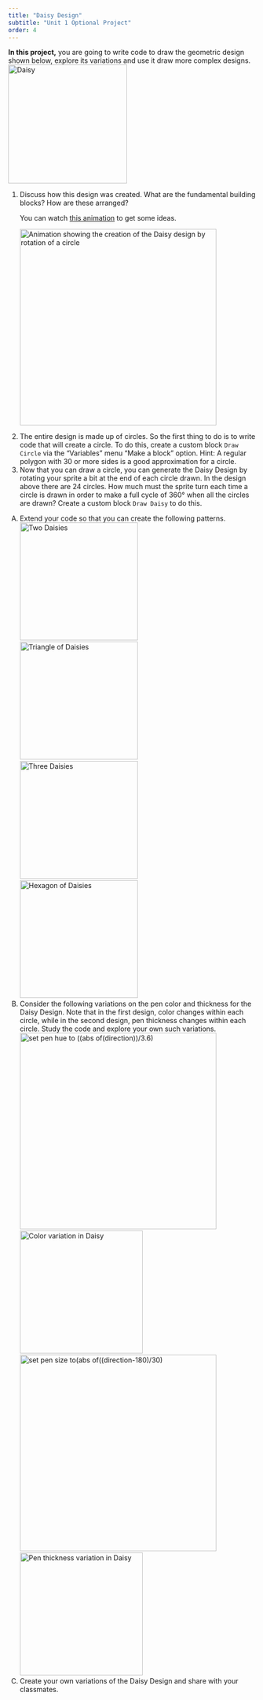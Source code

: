 ```yaml
---
title: "Daisy Design"
subtitle: "Unit 1 Optional Project"
order: 4
---
```


::: learn
<strong>In this project,</strong> you are going to write code to draw the geometric design shown below, explore its variations and use it draw more complex designs.<br /> <img src="/img/1-introduction/Daisy_img/Daisy.png" title="Daisy" alt="Daisy" class="indent noshadow" width="242"/>
:::

::: {#first .forYouToDo}
<ol>

<li>Discuss how this design was created. What are the fundamental building blocks? How are these arranged?</li>

::: endnote
<p>You can watch <a href="#hint-animation" data-bs-toggle="collapse" title="You can watch this animation to get some ideas.">this animation</a> to get some ideas.</p>

::: {#hint-animation .collapse}
<img src="/img/1-introduction/Daisy_img/DaisyAnimation.gif" title="Animation showing the creation of the Daisy design by rotation of a circle" alt="Animation showing the creation of the Daisy design by rotation of a circle" class="center indent" height="400"/>
:::
:::

<li>The entire design is made up of circles. So the first thing to do is to write code that will create a circle. To do this, create a custom block <code>Draw Circle</code> via the "Variables" menu "Make a block" option. Hint: A regular polygon with 30 or more sides is a good approximation for a circle.</li>

<li>Now that you can draw a circle, you can generate the Daisy Design by rotating your sprite a bit at the end of each circle drawn. In the design above there are 24 circles. How much must the sprite turn each time a circle is drawn in order to make a full cycle of 360° when all the circles are drawn? Create a custom block <code>Draw Daisy</code> to do this.</li>

<!-- <div class="endnote">If you get stuck in any of the previous steps, you can look at <a href="/unit-1/lab-5/3b-daisy-hints.html" target="_blank">this page </a>for hints.</div>-->

</ol>
:::

::: takeItFurther
<ol type="A">

<li>Extend your code so that you can create the following patterns.<br/> <img src="/img/1-introduction/Daisy_img/DoubleDaisy.png" title="Two Daisies" alt="Two Daisies" class="indent" width="240"/> <img src="/img/1-introduction/Daisy_img/TrioDaisy.png" title="Triangle of Daisies" alt="Triangle of  Daisies" class="indent" width="240"/> <img src="/img/1-introduction/Daisy_img/TripleDaisy.png" title="Three Daisies" alt="Three Daisies" class="indent" width="240"/> <img src="/img/1-introduction/Daisy_img/SixDaisy.png" title="Hexagon of Daisies" alt="Hexagon of Daisies" class="indent" width="240"/></li>

<li>Consider the following variations on the pen color and thickness for the Daisy Design. Note that in the first design, color changes within each circle, while in the second design, pen thickness changes within each circle. Study the code and explore your own such variations.<br /> <img src="/img/1-introduction/Daisy_img/penColor.png" title="set pen hue to ((abs of(direction))/3.6)" alt="set pen hue to ((abs of(direction))/3.6)" class="indent" width="400"/> <img src="/img/1-introduction/Daisy_img/ColoredDaisy.png" title="Color variation in Daisy" alt="Color variation in Daisy" class="indent" height="250"/><br /> <img src="/img/1-introduction/Daisy_img/penSize.png" title="set pen size to(abs of((direction-180)/30)" alt="set pen size to(abs of((direction-180)/30)" class="indent" width="400"/> <img src="/img/1-introduction/Daisy_img/VariedThicknessDaisy.png" title="Pen thickness variation in Daisy" alt="Pen thickness variation in Daisy" class="indent" height="250"/></li>

<li>Create your own variations of the Daisy Design and share with your classmates.</li>

</ol>
:::

</body>

</html>
